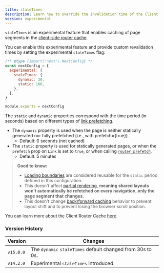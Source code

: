 ```yaml
---
title: staleTimes
description: Learn how to override the invalidation time of the Client Router Cache.
version: experimental
---
```


`staleTimes` is an experimental feature that enables caching of page segments in the [client-side router cache](/docs/app/building-your-application/caching#client-side-router-cache).

You can enable this experimental feature and provide custom revalidation times by setting the experimental `staleTimes` flag:

```js filename="next.config.js"
/** @type {import('next').NextConfig} */
const nextConfig = {
  experimental: {
    staleTimes: {
      dynamic: 30,
      static: 180,
    },
  },
}

module.exports = nextConfig
```

The `static` and `dynamic` properties correspond with the time period (in seconds) based on different types of [link prefetching](/docs/app/api-reference/components/link#prefetch).

- The `dynamic` property is used when the page is neither statically generated nor fully prefetched (i.e., with prefetch={true}).
  - Default: 0 seconds (not cached)
- The `static` property is used for statically generated pages, or when the `prefetch` prop on `Link` is set to `true`, or when calling [`router.prefetch`](/docs/app/building-your-application/caching#routerprefetch).
  - Default: 5 minutes

> **Good to know:**
>
> - [Loading boundaries](/docs/app/api-reference/file-conventions/loading) are considered reusable for the `static` period defined in this configuration.
> - This doesn't affect [partial rendering](/docs/app/building-your-application/routing/linking-and-navigating#4-partial-rendering), **meaning shared layouts won't automatically be refetched on every navigation, only the page segment that changes.**
> - This doesn't change [back/forward caching](/docs/app/building-your-application/caching#client-side-router-cache) behavior to prevent layout shift and to prevent losing the browser scroll position.

You can learn more about the Client Router Cache [here](/docs/app/building-your-application/caching#client-side-router-cache).

### Version History

| Version   | Changes                                                    |
| --------- | ---------------------------------------------------------- |
| `v15.0.0` | The `dynamic` `staleTimes` default changed from 30s to 0s. |
| `v14.2.0` | Experimental `staleTimes` introduced.                      |

